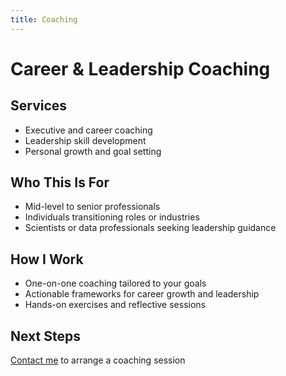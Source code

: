 ```yaml
---
title: Coaching
---
```


# Career & Leadership Coaching

<div class="service-card">
## Services
- Executive and career coaching
- Leadership skill development
- Personal growth and goal setting
</div>

<div class="service-card">
## Who This Is For
- Mid-level to senior professionals
- Individuals transitioning roles or industries
- Scientists or data professionals seeking leadership guidance
</div>

<div class="service-card">
## How I Work
- One-on-one coaching tailored to your goals
- Actionable frameworks for career growth and leadership
- Hands-on exercises and reflective sessions
</div>

<div class="service-card">
## Next Steps
[Contact me](contact.qmd) to arrange a coaching session
</div>


